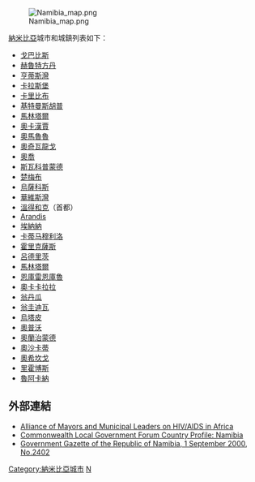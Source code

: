 {{noteta|1=zh-hans:纳米比亚;zh-hant:納米比亞}}

[[Image:Namibia_map.png|thumb]]

[[納米比亞|納米比亞]]城市和城鎮列表如下：
* [[戈巴比斯|戈巴比斯]]
* [[赫魯特方丹|赫魯特方丹]]
* [[亨蒂斯灣|亨蒂斯灣]]
* [[卡拉斯堡|卡拉斯堡]]
* [[卡里比布|卡里比布]]
* [[基特曼斯胡普|基特曼斯胡普]]
* [[馬林塔爾_(納米比亞)|馬林塔爾]]
* [[奧卡漢賈|奧卡漢賈]]
* [[奧馬魯魯|奧馬魯魯]]
* [[奧奇瓦龍戈|奧奇瓦龍戈]]
* [[奧喬|奧喬]]
* [[斯瓦科普蒙德|斯瓦科普蒙德]]
* [[楚梅布|楚梅布]]
* [[烏薩科斯|烏薩科斯]]
* [[華維斯灣|華維斯灣]]
* [[溫得和克|溫得和克]]（首都）
* [[Arandis,_Namibia|Arandis]]
* [[埃納納|埃納納]]
* [[卡蒂马穆利洛|卡蒂马穆利洛]]
* [[霍里克薩斯|霍里克薩斯]]
* [[呂德里茨|呂德里茨]]
* [[馬林塔爾_(納米比亞)|馬林塔爾]]
* [[恩庫雷恩庫魯|恩庫雷恩庫魯]]
* [[奧卡卡拉拉|奧卡卡拉拉]]
* [[翁丹瓜|翁丹瓜]]
* [[翁圭迪瓦|翁圭迪瓦]]
* [[烏塔皮|烏塔皮]]
* [[奧普沃|奧普沃]]
* [[奧蘭治蒙德|奧蘭治蒙德]]
* [[奧沙卡蒂|奧沙卡蒂]]
* [[奧希坎戈|奧希坎戈]]
* [[里霍博斯|里霍博斯]]
* [[魯阿卡納|魯阿卡納]]

==外部連結==
* [https://web.archive.org/web/20081121025306/http://www.amicaall.org/countries/alan.htm Alliance of Mayors and Municipal Leaders on HIV/AIDS in Africa]
* [https://web.archive.org/web/20110427222256/http://www.clgf.org.uk/userfiles/clgf/file/countries/Namibia.pdf Commonwealth Local Government Forum Country Profile: Namibia]
* [http://www.saflii.org/na/other/NAGovGaz/2000/149.txt Government Gazette of the Republic of Namibia, 1 September 2000, No.2402] {{Wayback|url=http://www.saflii.org/na/other/NAGovGaz/2000/149.txt |date=20110727234321 }}

{{Namibia-stub}}

{{非洲题目|城市列表}}

[[Category:納米比亞城市|Category:納米比亞城市]]
[[Category:非洲城市列表|N]]